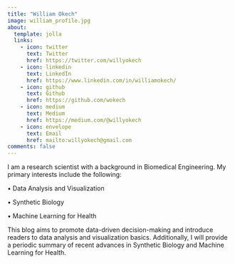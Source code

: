 ```yaml
---
title: "William Okech"
image: william_profile.jpg
about:
  template: jolla
  links:
    - icon: twitter
      text: Twitter
      href: https://twitter.com/willyokech
    - icon: linkedin
      text: LinkedIn
      href: https://www.linkedin.com/in/williamokech/
    - icon: github
      text: Github
      href: https://github.com/wokech
    - icon: medium
      text: Medium
      href: https://medium.com/@willyokech
    - icon: envelope
      text: Email
      href: mailto:willyokech@gmail.com
comments: false
---
```


::: {#hero-heading style="text-align:left"}
I am a research scientist with a background in Biomedical Engineering. My primary interests include the following:

• Data Analysis and Visualization

• Synthetic Biology

• Machine Learning for Health

This blog aims to promote data-driven decision-making and introduce readers to data analysis and visualization basics. Additionally, I will provide a periodic summary of recent advances in Synthetic Biology and Machine Learning for Health.
:::
